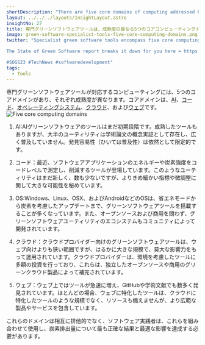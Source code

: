 ```yaml
---
shortDescription: "There are five core domains of computing addressed by specialist green software tools."
layout: ../../../layouts/InsightLayout.astro
insightNo: 27
title: 専門グリーンソフトウェアツールは、成熟度の異なる5つのコアコンピューティングドメインを包含している
image: green-software-specialist-tools-five-core-computing-domains.png
twitter: "Specialist green software tools encompass five core computing domains at different levels of maturity.   

The State of Green Software report breaks it down for you here ➡️ https://stateof.greensoftware.foundation

#SOGS23 #TechNews #softwaredevelopment"
tags:
  - Tools
---
```


専門グリーンソフトウェアツールが対応するコンピューティングには、5つのコアドメインがあり、それぞれ成熟度が異なります。コアドメインは、[AI](https://www.techtarget.com/searchenterpriseai/feature/Green-AI-tackles-effects-of-AI-ML-on-climate-change)、[コード](https://www.ibm.com/cloud/blog/green-coding)、[オペレーティングシステム](https://www.redalyc.org/pdf/2652/265219635005.pdf)、[クラウド](https://www.accenture.com/us-en/insights/strategy/green-behind-cloud)、および[ウェブ](https://www.thegreenwebfoundation.org/)です。
![Five core computing domains](/images/insights/green-software-specialist-tools-five-core-computing-domains-additional-1_J.png)

1. AI:AIグリーンソフトウェアのツールはまだ初期段階です。成熟したツールもありますが、大半のユーティリティは学術論文の概念実証として存在し、広く普及していません。発見容易性（ひいては普及性）は依然として限定的です。

2. コード：最近、ソフトウェアアプリケーションのエネルギーや炭素強度をコードレベルで測定し、削減するツールが登場しています。このようなユーティリティはまだ新しく、数も少ないですが、よりきめ細かい指標や微調整に関して大きな可能性を秘めています。

3. OS:Windows、Linux、OSX、およびAndroidなどのOSは、省エネモードから炭素を考慮したアップデートまで、グリーンソフトウェアツールを搭載することが多くなっています。また、オープンソースおよび商用を問わず、グリーンソフトウェアユーティリティのエコシステムもコミュニティによって開発されています。

4. クラウド：クラウドプロバイダー向けのグリーンソフトウェアツールは、ウェブ向けよりも狭い範囲ですが、はるかに大きな規模で、莫大な影響力をもって運用されています。クラウドプロバイダーは、環境を考慮したツールに多額の投資を行っており、これらは、独立したオープンソースや商用のグリーンクラウド製品によって補完されています。

5. ウェブ：ウェブ上ではツールが急速に増え、GitHubや学術文献でも数多く発見されています。ほとんどの場合、ウェブに特化したツールは、クラウドに特化したツールのような規模でなく、リソースも備えませんが、より広範な製品やサービスを包含しています。

これらのドメインは相互に排他的でなく、ソフトウェア実践者は、これらを組み合わせて使用し、炭素排出量について最も正確な結果と最適な影響を達成する必要があります。
